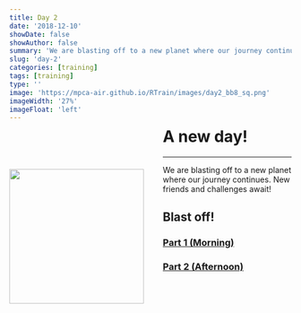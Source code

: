 ```yaml
---
title: Day 2
date: '2018-12-10'
showDate: false
showAuthor: false
summary: 'We are blasting off to a new planet where our journey continues...'
slug: 'day-2'
categories: [training]
tags: [training]
type: ''
image: 'https://mpca-air.github.io/RTrain/images/day2_bb8_sq.png' 
imageWidth: '27%'
imageFloat: 'left'
---
```



![](https://mpca-air.github.io/RTrain/images/day2_bb8_sq.png){width="240" style="float: left; margin-right: 34px; margin-top: 70px; margin-bottom: 10px;"}

<h1 style="margin-top:-5px;"> A new day! </h1>
<hr>


We are blasting off to a new planet where our journey continues. New friends and challenges await!


## Blast off!

### <i class="fa fa-rocket" style="font-size:24px"></i> [Part 1  (Morning)](../page/day2_am.html)


### <i class="fa fa-rocket" style="font-size:24px"></i> [Part 2 (Afternoon)](../page/day2_pm.html) 

<br>

